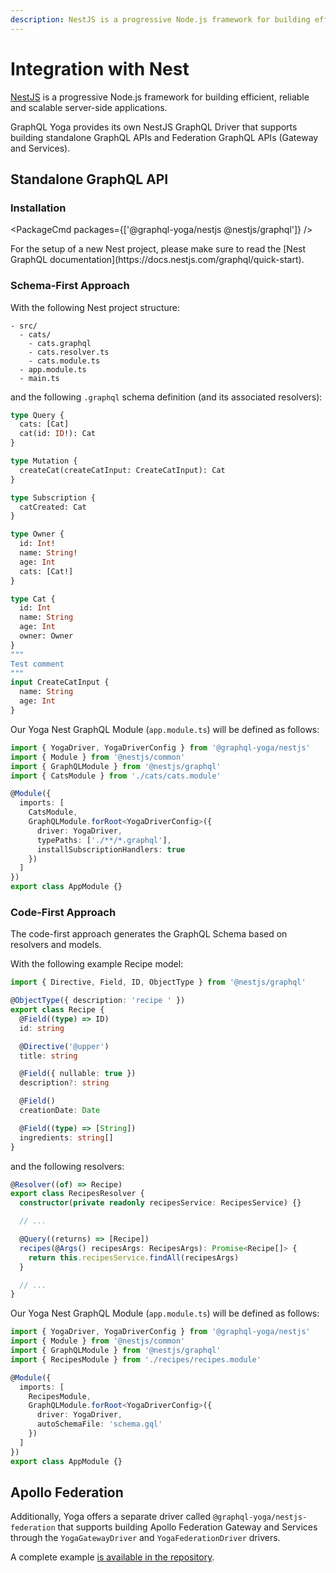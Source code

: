 ```yaml
---
description: NestJS is a progressive Node.js framework for building efficient, reliable and scalable server-side applications.
---
```



<LatestVersionNotice />

# Integration with Nest

[NestJS](https://nestjs.com) is a progressive Node.js framework for building efficient, reliable and scalable server-side applications.

GraphQL Yoga provides its own NestJS GraphQL Driver that supports building standalone GraphQL APIs and Federation GraphQL APIs (Gateway and Services).

## Standalone GraphQL API

### Installation

<PackageCmd packages={['@graphql-yoga/nestjs @nestjs/graphql']} />

<Callout>
  For the setup of a new Nest project, please make sure to read the [Nest
  GraphQL documentation](https://docs.nestjs.com/graphql/quick-start).
</Callout>

### Schema-First Approach

With the following Nest project structure:

```text
- src/
  - cats/
    - cats.graphql
    - cats.resolver.ts
    - cats.module.ts
  - app.module.ts
  - main.ts
```

and the following `.graphql` schema definition (and its associated resolvers):

```graphql
type Query {
  cats: [Cat]
  cat(id: ID!): Cat
}

type Mutation {
  createCat(createCatInput: CreateCatInput): Cat
}

type Subscription {
  catCreated: Cat
}

type Owner {
  id: Int!
  name: String!
  age: Int
  cats: [Cat!]
}

type Cat {
  id: Int
  name: String
  age: Int
  owner: Owner
}
"""
Test comment
"""
input CreateCatInput {
  name: String
  age: Int
}
```

Our Yoga Nest GraphQL Module (`app.module.ts`) will be defined as follows:

```ts filename="app.module.ts"
import { YogaDriver, YogaDriverConfig } from '@graphql-yoga/nestjs'
import { Module } from '@nestjs/common'
import { GraphQLModule } from '@nestjs/graphql'
import { CatsModule } from './cats/cats.module'

@Module({
  imports: [
    CatsModule,
    GraphQLModule.forRoot<YogaDriverConfig>({
      driver: YogaDriver,
      typePaths: ['./**/*.graphql'],
      installSubscriptionHandlers: true
    })
  ]
})
export class AppModule {}
```

### Code-First Approach

The code-first approach generates the GraphQL Schema based on resolvers and models.

With the following example Recipe model:

```ts
import { Directive, Field, ID, ObjectType } from '@nestjs/graphql'

@ObjectType({ description: 'recipe ' })
export class Recipe {
  @Field((type) => ID)
  id: string

  @Directive('@upper')
  title: string

  @Field({ nullable: true })
  description?: string

  @Field()
  creationDate: Date

  @Field((type) => [String])
  ingredients: string[]
}
```

and the following resolvers:

```ts
@Resolver((of) => Recipe)
export class RecipesResolver {
  constructor(private readonly recipesService: RecipesService) {}

  // ...

  @Query((returns) => [Recipe])
  recipes(@Args() recipesArgs: RecipesArgs): Promise<Recipe[]> {
    return this.recipesService.findAll(recipesArgs)
  }

  // ...
}
```

Our Yoga Nest GraphQL Module (`app.module.ts`) will be defined as follows:

```ts filename="app.module.ts"
import { YogaDriver, YogaDriverConfig } from '@graphql-yoga/nestjs'
import { Module } from '@nestjs/common'
import { GraphQLModule } from '@nestjs/graphql'
import { RecipesModule } from './recipes/recipes.module'

@Module({
  imports: [
    RecipesModule,
    GraphQLModule.forRoot<YogaDriverConfig>({
      driver: YogaDriver,
      autoSchemaFile: 'schema.gql'
    })
  ]
})
export class AppModule {}
```

## Apollo Federation

Additionally, Yoga offers a separate driver called `@graphql-yoga/nestjs-federation` that supports building Apollo Federation Gateway and Services through the `YogaGatewayDriver` and `YogaFederationDriver` drivers.

A complete example [is available in the repository](https://github.com/dotansimha/graphql-yoga/tree/main/examples/nestjs-apollo-federation-compatibility).

